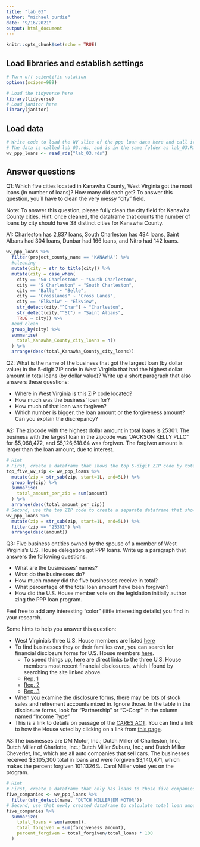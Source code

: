 ```yaml
---
title: "lab_03"
author: "michael purdie"
date: "9/16/2021"
output: html_document
---
```


```r
knitr::opts_chunk$set(echo = TRUE)
```

## Load libraries and establish settings
```r
# Turn off scientific notation
options(scipen=999)

# Load the tidyverse here
library(tidyverse)
# Load janitor here
library(janitor)
```

## Load data
```r
# Write code to load the WV slice of the ppp loan data here and call it wv_ppp_loans.
# The data is called lab_03.rds, and is in the same folder as lab_03.Rmd (this data notebook)
wv_ppp_loans <- read_rds("lab_03.rds")

```

## Answer questions

Q1: Which five cities located in Kanawha County, West Virginia got the most loans (in number of loans)? How many did each get? To answer this question, you'll have to clean the very messy "city" field.

Note: To answer this question, please fully clean the city field for Kanawha County cities. Hint: once cleaned, the dataframe that counts the number of loans by city should have 38 distinct cities for Kanawha County.

A1: Charleston has 2,837 loans, South Charleston has 484 loans, Saint Albans had 304 loans, Dunbar had 166 loans, and Nitro had 142 loans.
```r

wv_ppp_loans %>%
  filter(project_county_name == 'KANAWHA') %>%
  #cleaning
  mutate(city = str_to_title(city)) %>%
  mutate(city = case_when(
    city == "So Charleston" ~ "South Charleston",
    city == "S Charleston" ~ "South Charleston",
    city == "Balle" ~ "Belle",
    city == "Crosslanes" ~ "Cross Lanes",
    city == "Elkveiw" ~ "Elkview",
    str_detect(city,"^Char") ~ "Charleston",
    str_detect(city,"^St") ~ "Saint Albans",
    TRUE ~ city)) %>%
  #end clean
  group_by(city) %>%
  summarise(
    total_Kanawha_County_city_loans = n()
  ) %>%
  arrange(desc(total_Kanawha_County_city_loans))

```

Q2: What is the name of the business that got the largest loan (by dollar value) in the 5-digit ZIP code in West Virginia that had the highest dollar amount in total loans (by dollar value)? Write up a short paragraph that also answers these questions:

* Where in West Virginia is this ZIP code located?
* How much was the business' loan for?
* How much of that loan was forgiven?
* Which number is bigger, the loan amount or the forgiveness amount? Can you explain the discrepancy?

A2: The zipcode with the highest dollar amount in total loans is 25301. The business with the largest loan in the zipcode was "JACKSON KELLY PLLC" for $5,068,472, and $5,126,618.64 was forgiven. The forgiven amount is larger than the loan amount, due to interest.

```r
# Hint
# First, create a dataframe that shows the top 5-digit ZIP code by total dollar amount
top_five_wv_zip <- wv_ppp_loans %>%
  mutate(zip = str_sub(zip, start=1L, end=5L)) %>%
  group_by(zip) %>%
  summarise(
    total_amount_per_zip = sum(amount)
  ) %>%
  arrange(desc(total_amount_per_zip))
# Second, use the top ZIP code to create a separate dataframe that shows the business with the biggest loan in that ZIP code.
wv_ppp_loans %>%
  mutate(zip = str_sub(zip, start=1L, end=5L)) %>%
  filter(zip == "25301") %>% 
  arrange(desc(amount))

```

Q3: Five business entities owned by the spouse of a member of West Virginia's U.S. House delegation got PPP loans. Write up a paragraph that answers the following questions.   

  * What are the businesses' names?
  * What do the businesses do?
  * How much money did the five businesses receive in total?
  * What percentage of the total loan amount have been forgiven?
  * How did the U.S. House member vote on the legislation initially author zing the PPP loan program.

Feel free to add any interesting "color" (little interesting details) you find in your research.  

Some hints to help you answer this question:

* West Virginia's three U.S. House members are listed [here](https://www.govtrack.us/congress/members/WV#representatives)
* To find businesses they or their families own, you can search for financial disclosure forms for U.S. House members [here](https://disclosures-clerk.house.gov/PublicDisclosure/FinancialDisclosure#Search).
  * To speed things up, here are direct links to the three U.S. House members most recent financial disclosures, which I found by searching the site linked above.
  * [Rep. 1](https://disclosures-clerk.house.gov/public_disc/financial-pdfs/2020/10042042.pdf)
  * [Rep. 2](https://disclosures-clerk.house.gov/public_disc/financial-pdfs/2020/10040330.pdf)
  * [Rep. 3](https://disclosures-clerk.house.gov/public_disc/financial-pdfs/2020/10042734.pdf)
* When you examine the disclosure forms, there may be lots of stock sales and retirement accounts mixed in.  Ignore those. In the table in the disclosure forms, look for "Partnership" or "C-Corp" in the column named "Income Type"
* This is a link to details on passage of the [CARES ACT](https://www.congress.gov/bill/116th-congress/house-bill/748). You can find a link to how the House voted by clicking on a link from [this page](https://www.congress.gov/bill/116th-congress/house-bill/748/actions).

A3:The businesses are DM Motor, Inc.; Dutch Miller of Charleston, Inc.; Dutch Miller of Charlotte, Inc.; Dutch Miller Suburu, Inc.; and Dutch Miller Cheverlet, Inc, which are all auto companies that sell cars. The businesses received $3,105,300 total in loans and were forgiven $3,140,471, which makes the percent forgiven 101.1326%. Carol Miller voted yes on the program.
```r

# Hint
# First, create a dataframe that only has loans to those five companies
five_companies <- wv_ppp_loans %>%
  filter(str_detect(name, "DUTCH MILLER|DM MOTOR")) 
# Second, use that newly created dataframe to calculate total loan amount and percentage forgiven for those companies
five_companies %>%
  summarize(
    total_loans = sum(amount),
    total_forgiven = sum(forgiveness_amount),
    percent_forgiven = total_forgiven/total_loans * 100
  ) 

```
